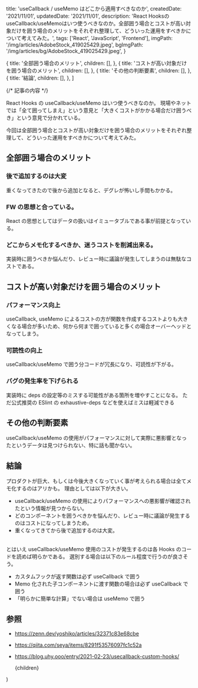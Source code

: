 
  title: 'useCallback / useMemo はどこから適用すべきなのか',
  createdDate: '2021/11/01',
  updatedDate: '2021/11/01',
  description:
    'React HooksのuseCallback/useMemoはいつ使うべきなのか。全部囲う場合とコストが高い対象だけを囲う場合のメリットをそれぞれ整理して、どういった運用をすべきかについて考えてみた。',
  tags: ['React', 'JavaScript', 'Frontend'],
  imgPath: '/img/articles/AdobeStock_419025429.jpeg',
  bgImgPath: '/img/articles/bg/AdobeStock_419025429.jpeg',
}

  {
    title: '全部囲う場合のメリット',
    children: [],
  },
  {
    title: 'コストが高い対象だけを囲う場合のメリット',
    children: [],
  },
  {
    title: 'その他の判断要素',
    children: [],
  },
  {
    title: '結論',
    children: [],
  },
]

{/* 記事の内容 */}

React Hooks の useCallback/useMemo はいつ使うべきなのか。
現場やネットでは「全て囲ってしまえ」という意見と「大きくコストがかかる場合だけ囲うべき」という意見で分かれている。

今回は全部囲う場合とコストが高い対象だけを囲う場合のメリットをそれぞれ整理して、どういった運用をすべきかについて考えてみた。

## 全部囲う場合のメリット

### 後で追加するのは大変

重くなってきたので後から追加となると、デグレが怖いし手間もかかる。

### FW の思想と合っている。

React の思想としてはデータの扱いはイミュータブルである事が前提となっている。

### どこからメモ化するべきか、迷うコストを削減出来る。

実装時に囲うべきか悩んだり、レビュー時に議論が発生してしまうのは無駄なコストである。

## コストが高い対象だけを囲う場合のメリット

### パフォーマンス向上

useCallback, useMemo によるコストの方が関数を作成するコストよりも大きくなる場合が多いため、何から何まで囲っていると多くの場合オーバーヘッドとなってしまう。

### 可読性の向上

useCallback/useMemo で囲う分コードが冗長になり、可読性が下がる。

### バグの発生率を下げられる

実装時に deps の設定等のミスする可能性がある箇所を増やすことになる。
ただ公式推奨の ESlint の exhaustive-deps などを使えばミスは軽減できる

## その他の判断要素

useCallback/useMemo の使用がパフォーマンスに対して実際に悪影響となったというデータは見つけられない、特に話も聞かない。

## 結論

プロダクトが巨大、もしくは今後大きくなっていく事が考えられる場合は全てメモ化するのはアリかも。
理由としては以下が大きい。

- useCallback/useMemo の使用によりパフォーマンスへの悪影響が確認されたという情報が見つからない。
- どのコンポーネントを囲うべきかを悩んだり、レビュー時に議論が発生するのはコストになってしまうため。
- 重くなってきてから後で追加するのは大変。
  <br />
  <br />

とはいえ useCallback/useMemo 使用のコストが発生するのは各 Hooks のコードを読めば明らかである。
選別する場合は以下のルール程度で行うのが良さそう。

- カスタムフックが返す関数は必ず useCallback で囲う
- Memo 化された子コンポーネントに渡す関数の場合は必ず useCallback で囲う
- 「明らかに簡単な計算」でない場合は useMemo で囲う

## 参照

- https://zenn.dev/yoshiko/articles/32371c83e68cbe
- https://qiita.com/seya/items/8291f53576097fc1c52a
- https://blog.uhy.ooo/entry/2021-02-23/usecallback-custom-hooks/

  <Layout meta={meta} headlines={headlines} type="post">
    {children}
  </Layout>
)
